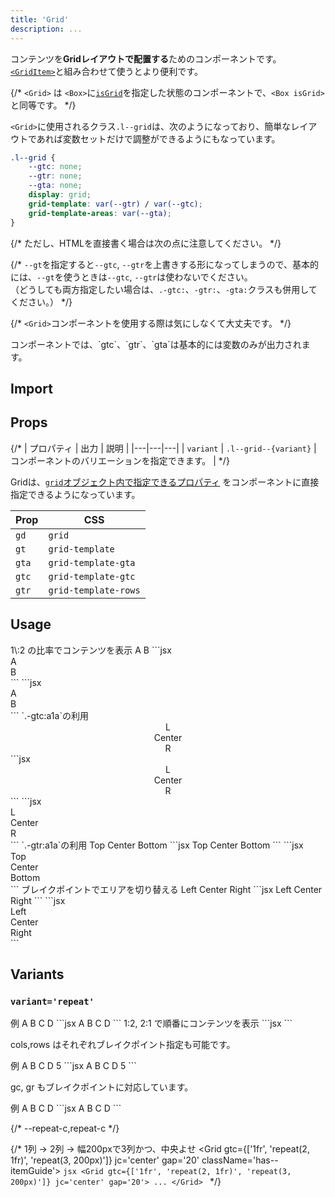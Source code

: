 ```yaml
---
title: 'Grid'
description: ...
---
```



コンテンツを**Gridレイアウトで配置する**ためのコンポーネントです。  
[`<GridItem>`](/ja/components/griditem/)と組み合わせて使うとより便利です。

{/* `<Grid>` は `<Box>`に[`isGrid`](/docs/layout-system/is-grid)を指定した状態のコンポーネントで、`<Box isGrid>`と同等です。 */}

`<Grid>`に使用されるクラス`.l--grid`は、次のようになっており、簡単なレイアウトであれば変数セットだけで調整ができるようにもなっています。

```css
.l--grid {
	--gtc: none;
	--gtr: none;
	--gta: none;
	display: grid;
	grid-template: var(--gtr) / var(--gtc);
	grid-template-areas: var(--gta);
}
```

{/* ただし、HTMLを直接書く場合は次の点に注意してください。 */}

{/* <Callout type='alert'>
`--gt`を指定すると`--gtc`, `--gtr`を上書きする形になってしまうので、基本的には、`--gt`を使うときは`--gtc`, `--gtr`は使わないでください。  
（どうしても両方指定したい場合は、`.-gtc:`、`-gtr:`、`-gta:`クラスも併用してください。）
</Callout> */}


{/* `<Grid>`コンポーネントを使用する際は気にしなくて大丈夫です。 */}

<Callout type='good'>
コンポーネントでは、`gtc`、`gtr`、`gta`は基本的には変数のみが出力されます。
</Callout>


## Import

<ImportCode component='Grid, GridItem' />


## Props

{/* | プロパティ | 出力 | 説明 |
|---|---|---|
| `variant` | <PropBadge type="attr">`.l--grid--{variant}`</PropBadge> | コンポーネントのバリエーションを指定できます。 | */}


Gridは、[`grid`オブジェクト内で指定できるプロパティ](/ja/props/css-props/#grid--flex) をコンポーネントに直接指定できるようになっています。

|Prop|CSS|
|---|---|
|`gd`|`grid`|
|`gt`|`grid-template`|
|`gta`|`grid-template-gta`|
|`gtc`|`grid-template-gtc`|
|`gtr`|`grid-template-rows`|



## Usage

<Preview>
	<PreviewTitle>1\:2 の比率でコンテンツを表示</PreviewTitle>
	<PreviewArea resize p='20'>
		<Grid gtc='1fr 2fr'>
			<Box bgc='blue:10%'>A</Box>
			<Box bgc='purple:10%'>B</Box>
		</Grid>
	</PreviewArea>
	<PreviewCode slot='tab' label='JSX'>
		```jsx
		<Grid gtc='1fr 2fr'>
			<div>A</div>
			<div>B</div>
		</Grid>
		```
	</PreviewCode>
	<PreviewCode slot='tab' label='HTML'>
		```jsx
		<div class="l--grid" style="--gtc:1fr 2fr">
			<div>A</div>
			<div>B</div>
		</div>
		```
	</PreviewCode>
</Preview>


<Preview>
	<PreviewTitle>`.-gtc:a1a`の利用</PreviewTitle>
	<PreviewArea resize p='20'>
		<Grid gtc='a1a'>
			<Center p='box' bgc='base-2'>L</Center>
			<Center p='box' bgc='base-3'>Center</Center>
			<Center p='box' bgc='base-2'>R</Center>
		</Grid>
	</PreviewArea>
	<PreviewCode slot='tab' label='JSX'>
		```jsx
		<Grid gtc='a1a'>
			<Center p='box' bgc='base-2'>L</Center>
			<Center p='box' bgc='base-3'>Center</Center>
			<Center p='box' bgc='base-2'>R</Center>
		</Grid>
		```
	</PreviewCode>
	<PreviewCode slot='tab' label='HTML'>
		```jsx
		<div class="l--grid -gtc:a1a">
			<div class="l--center -p:box -bgc:base-2">L</div>
			<div class="l--center -p:box -bgc:base-3">Center</div>
			<div class="l--center -p:box -bgc:base-2">R</div>
		</div>
		```
	</PreviewCode>
</Preview>

<Preview>
	<PreviewTitle>`.-gtr:a1a`の利用</PreviewTitle>
	<PreviewArea resize p='20'>
		<Grid gtr='a1a' minH='15rem'>
			<Box p='box' bgc='base-2'>Top</Box>
			<Box p='box' bgc='base-3'>Center</Box>
			<Box p='box' bgc='base-2'>Bottom</Box>
		</Grid>
	</PreviewArea>
	<PreviewCode slot='tab' label='JSX'>
		```jsx
		<Grid gtr='a1a' minH='15rem'>
			<Box p='box' bgc='base-2'>Top</Box>
			<Box p='box' bgc='base-3'>Center</Box>
			<Box p='box' bgc='base-2'>Bottom</Box>
		</Grid>
		```
	</PreviewCode>
	<PreviewCode slot='tab' label='HTML'>
		```jsx
		<div class="l--grid -gtr:a1a">
			<div class="l--box -p:box -bgc:base-2">Top</div>
			<div class="l--box -p:box -bgc:base-3">Center</div>
			<div class="l--box -p:box -bgc:base-2">Bottom</div>
		</div>
		```
	</PreviewCode>
</Preview>


<Preview>
	<PreviewTitle>ブレイクポイントでエリアを切り替える</PreviewTitle>
	<PreviewArea resize p='20'>
		<Grid
			gap='20'
			gtc={['1fr 1fr', '8em 1fr 8em']}
			gta={[
				`'main main' 'left right'`,
				`'left main right'`
			]}
		>
			<GridItem ga='left' p='20' bgc='base-3'>Left</GridItem>
			<GridItem ga='main' p='20' bgc='base-2'>Center</GridItem>
			<GridItem ga='right' p='20' bgc='base-3'>Right</GridItem>
		</Grid>
	</PreviewArea>
	<PreviewCode slot='tab' label='JSX'>
		```jsx
		<Grid
			gap='20'
			gtc={['1fr 1fr', '8em 1fr 8em']}
			gta={[
				`'main main' 'left right'`,
				`'left main right'`
			]}
		>
			<GridItem ga='left' p='20'>Left</GridItem>
			<GridItem ga='main' p='20'>Center</GridItem>
			<GridItem ga='right' p='20'>Right</GridItem>
		</Grid>
		```
	</PreviewCode>
	<PreviewCode slot='tab' label='HTML'>
		```jsx
		<div
			class="l--grid -gta@sm -gtc@sm -gap:20"
			style="--gta:'main main' 'left right';--sm-gta:'left main right';--gtc:1fr 1fr;--sm-gtc:8em 1fr 8em"
		>
			<div class="-p:20 -ga:" style="--ga:left">Left</div>
			<div class="-p:20 -ga:" style="--ga:main">Center</div>
			<div class="-p:20 -ga:" style="--ga:right">Right</div>
		</div>
		```
	</PreviewCode>
</Preview>


<br />


## Variants


### `variant='repeat'`

<Preview>
	<PreviewTitle>例</PreviewTitle>
	<PreviewArea resize p='20'>
		<Grid variant='repeat' cols='4' rows='4' minH='15rem'>
			<GridItem gc='1 / 3' gr='1 / 4' p='20' bgc='blue:25%'>A</GridItem>
			<GridItem gc='3 / 5' gr='2 / 5' p='20' bgc='green:25%'>B</GridItem>
			<GridItem gc='3 / 5' gr='1' p='20' bgc='red:25%'>C</GridItem>
			<GridItem gc='1 / 3' gr='4' p='20' bgc='red:25%'>D</GridItem>
		</Grid>
	</PreviewArea>
	<PreviewCode>
		```jsx
		<Grid variant='repeat' cols='4' rows='4' minH='15rem'>
			<GridItem gc='1 / 3' gr='1 / 4' p='20' bgc='blue:25%'>A</GridItem>
			<GridItem gc='3 / 5' gr='2 / 5' p='20' bgc='green:25%'>B</GridItem>
			<GridItem gc='3 / 5' gr='1' p='20' bgc='red:25%'>C</GridItem>
			<GridItem gc='1 / 3' gr='4' p='20' bgc='red:25%'>D</GridItem>
		</Grid>
		```
	</PreviewCode>
</Preview>

<Preview>
	<PreviewTitle>
		1:2, 2:1 で順番にコンテンツを表示
	</PreviewTitle>
	<PreviewArea resize p='20'>
		<Grid variant='repeat' cols='3' gap='10'>
			<GridItem px='20' bgc='base-2'></GridItem>
			<GridItem px='20' bgc='base-3' gc='span 2'><DammyText /></GridItem>
			<GridItem px='20' bgc='base-3' gc='span 2'><DammyText length='l'/></GridItem>
			<GridItem px='20' bgc='base-2'></GridItem>
		</Grid>
	</PreviewArea>
	<PreviewCode>
		```jsx
		<Grid variant='repeat' cols='3' gap='10'>
			<GridItem px='20' bgc='base-2'></GridItem>
			<GridItem px='20' bgc='base-3' gc='span 2'><DammyText /></GridItem>
			<GridItem px='20' bgc='base-3' gc='span 2'><DammyText length='l'/></GridItem>
			<GridItem px='20' bgc='base-2'></GridItem>
		</Grid>
		```
	</PreviewCode>
</Preview>


cols,rows はそれぞれブレイクポイント指定も可能です。

<Preview>
	<PreviewTitle>例</PreviewTitle>
	<PreviewArea resize p='20'>
		<Grid variant='repeat' cols={['4','6','8']} rows='4'>
			<GridItem gc='1 / -1' p='20' bgc='purple:25%'>A</GridItem>
			<GridItem gr='2 / 4' p='20' bgc='blue:25%'>B</GridItem>
			<GridItem gc='2 / -2' gr='2 / 4' p='20' bgc='green:25%'>C</GridItem>
			<GridItem gr='2 / 4' p='20' bgc='blue:25%'>D</GridItem>
			<GridItem gc='1 / -1' gre='-1' p='20' bgc='purple:25%'>5</GridItem>
		</Grid>
	</PreviewArea>
	<PreviewCode>
		```jsx
		<Grid variant='repeat' cols={['4','6','8']} rows='4'>
			<GridItem gc='1 / -1' p='20' bgc='purple:25%'>A</GridItem>
			<GridItem gr='2 / 4' p='20' bgc='blue:25%'>B</GridItem>
			<GridItem gc='2 / -2' gr='2 / 4' p='20' bgc='green:25%'>C</GridItem>
			<GridItem gr='2 / 4' p='20' bgc='blue:25%'>D</GridItem>
			<GridItem gc='1 / -1' gre='-1' p='20' bgc='purple:25%'>5</GridItem>
		</Grid>
		```
	</PreviewCode>
</Preview>

gc, gr もブレイクポイントに対応しています。

<Preview>
	<PreviewTitle>例</PreviewTitle>
	<PreviewArea resize p='20'>
		<Grid variant='repeat' cols='3' rows='3'>
			<GridItem gc={['1 / -1','1 / 3']} gr={['1 / -2','1 / -1']} p='box:s' bgc='base-3'>
				<Box aspect='16/9'>A</Box>
			</GridItem>
			<GridItem gc={['1', '3 / -1']} gr={['3','1']} p='box:s' bgc='green:25%'>B</GridItem>
			<GridItem gc={['2', '3 / -1']} gr={['3','2']} p='box:s' bgc='blue:25%'>C</GridItem>
			<GridItem gc={['3', '3 / -1']} gr={['3','3']} p='box:s' bgc='red:25%'>D</GridItem>
		</Grid>
	</PreviewArea>
	<PreviewCode>
		```jsx
		<Grid variant='repeat' cols='3' rows='3'>
			<GridItem gc={['1 / -1','1 / 3']} gr={['1 / -2','1 / -1']} p='box:s' bgc='base-3'>
				<Box aspect='16/9'>A</Box>
			</GridItem>
			<GridItem gc={['1', '3 / -1']} gr={['3','1']} p='box:s' bgc='green:25%'>B</GridItem>
			<GridItem gc={['2', '3 / -1']} gr={['3','2']} p='box:s' bgc='blue:25%'>C</GridItem>
			<GridItem gc={['3', '3 / -1']} gr={['3','3']} p='box:s' bgc='red:25%'>D</GridItem>
		</Grid>
		```
	</PreviewCode>
</Preview>




{/* --repeat-c,repeat-c */}

{/* <Preview>
	<PreviewTitle>1列 → 2列 → 幅200pxで3列かつ、中央よせ</PreviewTitle>
	<PreviewArea resize p='20'>
		<Grid gtc={['1fr', 'repeat(2, 1fr)', 'repeat(3, 200px)']} jc='center' gap='20' className='has--itemGuide'>
			<DammyText/>
			<DammyText/>
			<DammyText/>
			<DammyText/>
			<DammyText/>
			<DammyText/>
		</Grid>
	</PreviewArea>
	<PreviewCode>
	```jsx
	<Grid gtc={['1fr', 'repeat(2, 1fr)', 'repeat(3, 200px)']} jc='center' gap='20'>
		...
	</Grid>
	```
	</PreviewCode>
</Preview> */}
